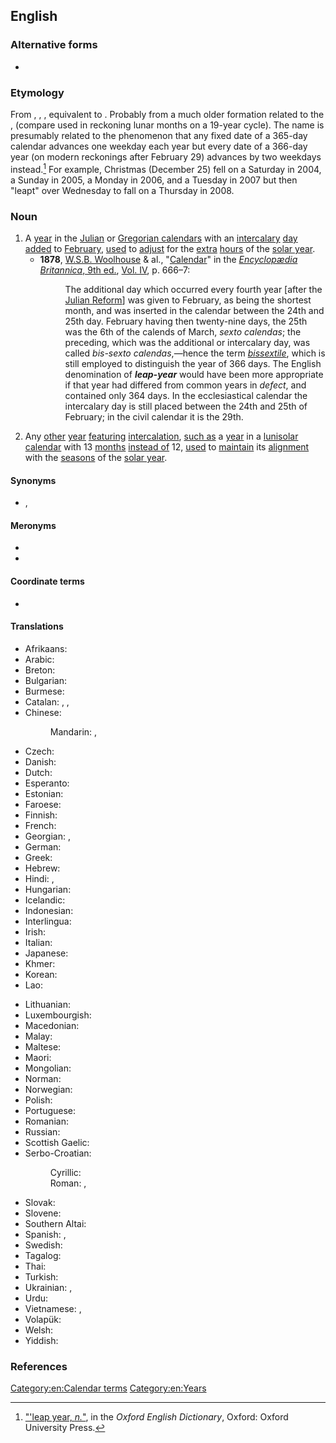 {{also|leap-year}}
==English==
{{wikipedia}}

===Alternative forms===
* {{l|en|leap-year}}

===Etymology===
From {{inh|en|enm|lepe yeer}}, {{m|enm|lep ȝere}}, {{m|enm|lyp ȝere}}, equivalent to {{compound|en|leap|year}}. Probably from a much older formation related to the {{cog|non|hlaup-ár|t=leap year}}, {{etyl|ang|-}} {{m|ang|mōnan hlȳp|t=moon's leap}} (compare {{etyl|la|-}} {{m|la|saltus lunae}} used in reckoning lunar months on a 19-year cycle). The name is presumably related to the phenomenon that any fixed date of a 365-day calendar advances one weekday each year but every date of a 366-day year (on modern reckonings after February 29) advances by two weekdays instead.<ref>[http://www.oed.com/view/Entry/106711 "'leap year, ''n.''"], in the ''Oxford English Dictionary'', Oxford: Oxford University Press.</ref> For example, Christmas (December 25) fell on a Saturday in 2004, a Sunday in 2005, a Monday in 2006, and a Tuesday in 2007 but then "leapt" over Wednesday to fall on a Thursday in 2008.

===Noun===
{{en-noun}}

# A [[year]] in the [[Julian calendar|Julian]] or [[Gregorian calendar]]s with an [[intercalary]] [[day]] [[add]]ed to [[February]], [[use]]d to [[adjust]] for the [[extra]] [[hour]]s of the [[solar year]].
#* '''1878''', [[w:Wesley S. B. Woolhouse|W.S.B. Woolhouse]] & al., "[[:s:Encyclopædia Britannica, Ninth Edition/Calendar|Calendar]]" in the [[:s:Encyclopædia Britannica, Ninth Edition|''Encyclopædia Britannica'', 9th ed.]], [[:s:Encyclopædia Britannica, Ninth Edition/Volume IV|Vol. IV]], p. 666–7:
#*: The additional day which occurred every fourth year [after the [[w:Julian Reform|Julian Reform]]] was given to February, as being the shortest month, and was inserted in the calendar between the 24th and 25th day. February having then twenty-nine days, the 25th was the 6th of the calends of March, ''sexto calendas''; the preceding, which was the additional or intercalary day, was called ''bis-sexto calendas'',—hence the term ''[[bissextile]]'', which is still employed to distinguish the year of 366 days. The English denomination of '''''leap-year''''' would have been more appropriate if that year had differed from common years in ''defect'', and contained only 364 days. In the ecclesiastical calendar the intercalary day is still placed between the 24th and 25th of February; in the civil calendar it is the 29th.
# {{lb|en|inexact}} Any [[other]] [[year]] [[featuring]] [[intercalation]], [[such as]] a [[year]] in a [[lunisolar]] [[calendar]] with 13 [[month]]s [[instead of]] 12, [[use]]d to [[maintain]] its [[alignment]] with the [[season]]s of the [[solar year]].

====Synonyms====
* {{sense|Julian & Gregorian}} {{l|en|bissextile}}, {{l|en|bissext}}

====Meronyms====
* {{l|en|leap day}}
* {{l|en|leap second}}

====Coordinate terms====
* {{l|en|common year}}

====Translations====
{{trans-top|366-day year in the Gregorian calendar}}
* Afrikaans: {{t+|af|skrikkeljaar}}
* Arabic: {{t|ar|سَنَة كَبِيسَة|tr=sanat kabīsa}}
* Breton: {{t|br|bloavezh bizeost|m}}
* Bulgarian: {{t|bg|високосна година|f|sc=Cyrl}}
* Burmese: {{t-needed|my}}
* Catalan: {{t|ca|any de traspàs|m}}, {{t|ca|any bixest|m}}, {{t|ca|any bissextil|m}}
* Chinese:
*: Mandarin: {{t+|cmn|閏年|sc=Hani}}, {{t+|cmn|闰年|tr=rùnnián|sc=Hani}}
* Czech: {{t+|cs|přestupný rok|m}}
* Danish: {{t+|da|skudår|n}}
* Dutch: {{t+|nl|schrikkeljaar|n}}
* Esperanto: {{t|eo|superjaro}}
* Estonian: {{t|et|liigaasta}}
* Faroese: {{t|fo|leypár|n}}
* Finnish: {{t+|fi|karkausvuosi}}
* French: {{t+|fr|année bissextile|f}}
* Georgian: {{t|ka|ნაკიანი წელიწადი|sc=Geor}}, {{t|ka|ნაკიანი წელი|sc=Geor}}
* German: {{t+|de|Schaltjahr|n}}
* Greek: {{t|el|δίσεκτο έτος|n|sc=Grek}}
* Hebrew: {{t-needed|he}}
* Hindi: {{t|hi|अधिवर्ष|tr=adhivarša|sc=Deva}}, {{t|hi|लीप वर्ष|tr=līp varša|sc=Deva}}
* Hungarian: {{t+|hu|szökőév}}
* Icelandic: {{t|is|hlaupár|n}}
* Indonesian: {{t+|id|tahun kabisat}}
* Interlingua: {{t|ia|anno bissextil}}
* Irish: {{t|ga|bliain bhisigh|f}}
* Italian: {{t|it|anno bisestile|m}}
* Japanese: {{t+|ja|閏年|tr=[[うるうどし]], urū-doshi; [[じゅんねん]], junnen|sc=Jpan}}
* Khmer: {{t-needed|km}}
* Korean: {{t+|ko|윤년|tr=[[閏年]], yunnyeon}}
* Lao: {{t-needed|lo}}
{{trans-mid}}
* Lithuanian: {{t|lt|keliamieji metai|m-p}}
* Luxembourgish: {{t|lb|Schaltjoer|n}}
* Macedonian: {{t|mk|престапна година|f|sc=Cyrl}}
* Malay: {{t|ms|tahun lompat}}
* Maltese: {{t|mt|sena bisestili}}
* Maori: {{t|mi|tau kuhurangi}}
* Mongolian: {{t|mn|өндөр жил|sc=Cyrl}}
* Norman: {{t|nrf|année bissextile|f}}
* Norwegian: {{t|no|skuddår|n}}
* Polish: {{t+|pl|rok przestępny|m-in}}
* Portuguese: {{t+|pt|ano bissexto|m}}
* Romanian: {{t+|ro|an bisect}}
* Russian: {{t+|ru|високо́сный год|m}}
* Scottish Gaelic: {{t|gd|bliadhna-leum|f}}
* Serbo-Croatian:
*: Cyrillic: {{t|sh|преступна година|f|sc=Cyrl}}
*: Roman: {{t|sh|prestupna godina|f}}, {{t|sh|prijestupna godina|f}}
* Slovak: {{t|sk|priestupný rok|m}}
* Slovene: {{t+|sl|prestopno leto|n}}
* Southern Altai: {{t|alt|кату јыл|tr=katu cıl}}
* Spanish: {{t+|es|bisiesto|m}}, {{t+|es|año bisiesto|m}}
* Swedish: {{t+|sv|skottår|n}}
* Tagalog: {{t|tl|taong-pares}}
* Thai: {{t-needed|th}}
* Turkish: {{t+|tr|artık yıl}}
* Ukrainian: {{t|uk|високо́сний рік|m}}, {{t|uk|пере́ступний рік}} {{qualifier|dated}}
* Urdu: {{t|ur|سال کبیسہ|tr=sāl kabīsa}}
* Vietnamese: {{t+|vi|năm nhuận}}, {{t|vi|năm nhuần}}
* Volapük: {{t+|vo|vüpladotayel}}
* Welsh: {{t|cy|blwyddyn naid}}
* Yiddish: {{t|yi|עיבור־יאָר|n|tr=iber-yor}}
{{trans-bottom}}

===References===
<references/>

[[Category:en:Calendar terms]]
[[Category:en:Years]]